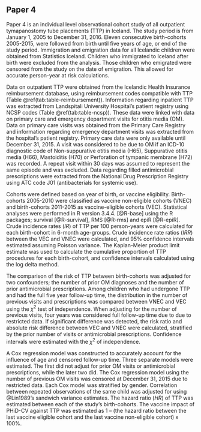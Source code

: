 ## Paper 4

Paper 4 is an individual level observational cohort study of all outpatient tymapanostomy tube placements (TTP) in Iceland. 
The study period is from January 1, 2005 to December 31, 2016.
Eleven consecutive birth-cohorts 2005-2015, were followed from birth until five years of age, or end of the study period.
Immigration and emigration data for all Icelandic children were obtained from Statistics Iceland. 
Children who immigrated to Iceland after birth were excluded from the analysis.
Those children who emigrated were censored from the study on the date of emigration. 
This allowed for accurate person-year at risk calculations.  

Data on outpatient TTP were obtained from the Icelandic Health Insurance reimbursement database, using reimbursement codes compatible with TTP (Table \@ref(tab:table-reimbursement)).
Information regarding inpatient TTP was extracted from Landspitali University Hospital's patient registry using NCSP codes (Table \@ref(tab:table-ncsp)).
These data were linked with data on primary care and emergency department visits for otitis media (OM). 
Data on primary care visits was obtained from the Primary Care Registry and information regarding emergency department visits was extracted from the hospital's patient registry. 
Primary care data were only available until December 31, 2015.
A visit was considered to be due to OM if an ICD-10 diagnostic code of Non-suppurative otitis media (H65), Suppurative otitis media (H66), Mastoiditis (H70) or Perforation of tympanic membrane (H72) was recorded.
A repeat visit within 30 days was assumed to represent the same episode and was excluded.
Data regarding filled antimicrobial prescriptions were extracted from the National Drug Prescription Registry using ATC code J01 (antibacterials for systemic use). 

Cohorts were defined based on year of birth, or vaccine eligibility.
Birth-cohorts 2005-2010 were classified as vaccine non-eligible cohorts (VNEC) and birth-cohorts 2011-2015 as vaccine-eligible cohorts (VEC).
Statistical analyses were performed in R version 3.4.4. [@R-base] using the R packages; survival [@R-survival], RMS [@R-rms] and epiR [@R-epiR].
Crude incidence rates ($IR$) of TTP per 100 person-years were calculated for each birth-cohort in 6-month age-groups.
Crude incidence rate ratios ($IRR$) between the VEC and VNEC were calculated, and 95% confidence intervals estimated assuming Poisson variance.
The Kaplan-Meier product limit estimate was used to calculate the cumulative proportion of TTP procedures for each birth-cohort, and confidence intervals calculated using the log delta method.

The comparison of the risk of TTP between birth-cohorts was adjusted for two confounders; the number of prior OM diagnoses and the number of prior antimicrobial prescriptions.
Among children who had undergone TTP and had the full five year follow-up time, the distribution in the number of previous visits and prescriptions was compared between VNEC and VEC using the $\chi^2$ test of independence.
When adjusting for the number of previous visits, four years was considered full follow-up time due to due to restricted data.
If significant difference was detected, the risk ratio and absolute risk difference between VEC and VNEC were calculated, stratified by the prior number of visits or antimicrobial prescriptions. 
Confidence intervals were estimated with the $\chi^2$ of independence.

A Cox regression model was constructed to accurately account for the influence of age and censored follow-up time. 
Three separate models were estimated.
The first did not adjust for prior OM visits or antimicrobial prescriptions, while the later two did.
The Cox regression model using the number of previous OM visits was censored at December 31, 2015 due to restricted data.
Each Cox model was stratified by gender. 
Correlation between repeated observations of the same child was adjusted for using @Lin1989's sandwich variance estimates.
The hazard ratio ($HR$) of TTP was estimated between each of the study’s birth-cohorts. 
The vaccine impact of PHiD-CV against TTP was estimated as 1 – (the hazard ratio between the last vaccine eligible cohort and the last vaccine non-eligible cohort) x 100%.

